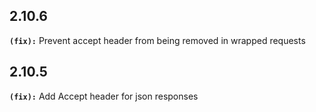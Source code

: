 ## 2.10.6
**`(fix):`** Prevent accept header from being removed in wrapped requests
## 2.10.5
**`(fix):`** Add Accept header for json responses


